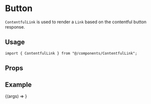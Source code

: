 
<Meta title="contentful/Components/ContentfulLink" component={ContentfulLink} />

# Button

`ContentfulLink` is used to render a `Link` based on the contentful button response.

## Usage

```tsx
import { ContentfulLink } from "@/components/ContentfulLink";
```

## Props

<ArgsTable component={ContentfulLink} />

## Example

<Canvas>
  <Story
    name="Default"
    args={{
      action: {
        title: "Roger, roger",
        external: false,
        entrySlug: "/foo",
        enabled: true,
        variation: "default",
      },
    }}
  >
    {(args) => <ContentfulLink {...args} />}
  </Story>
</Canvas>
